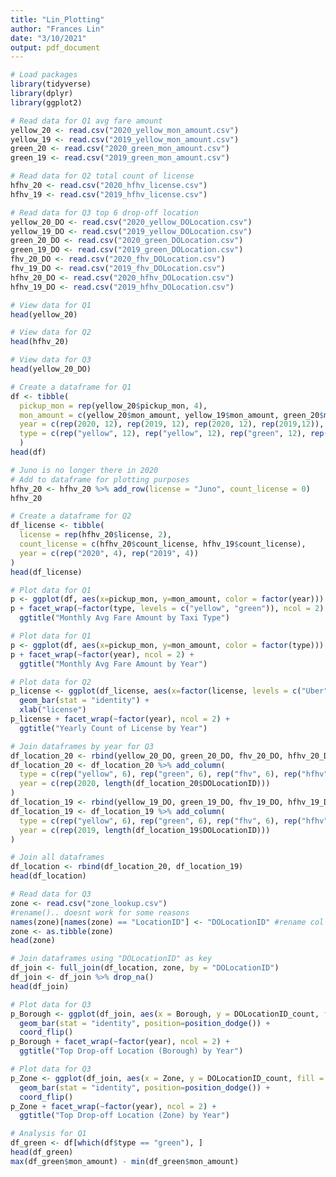 ```yaml
---
title: "Lin_Plotting"
author: "Frances Lin"
date: "3/10/2021"
output: pdf_document
---
```


```r
# Load packages
library(tidyverse)
library(dplyr)
library(ggplot2)
```

```r
# Read data for Q1 avg fare amount
yellow_20 <- read.csv("2020_yellow_mon_amount.csv")
yellow_19 <- read.csv("2019_yellow_mon_amount.csv")
green_20 <- read.csv("2020_green_mon_amount.csv")
green_19 <- read.csv("2019_green_mon_amount.csv")

# Read data for Q2 total count of license
hfhv_20 <- read.csv("2020_hfhv_license.csv")
hfhv_19 <- read.csv("2019_hfhv_license.csv")

# Read data for Q3 top 6 drop-off location
yellow_20_DO <- read.csv("2020_yellow_DOLocation.csv")
yellow_19_DO <- read.csv("2019_yellow_DOLocation.csv")
green_20_DO <- read.csv("2020_green_DOLocation.csv")
green_19_DO <- read.csv("2019_green_DOLocation.csv")
fhv_20_DO <- read.csv("2020_fhv_DOLocation.csv")
fhv_19_DO <- read.csv("2019_fhv_DOLocation.csv")
hfhv_20_DO <- read.csv("2020_hfhv_DOLocation.csv")
hfhv_19_DO <- read.csv("2019_hfhv_DOLocation.csv")
```

```r
# View data for Q1
head(yellow_20)

# View data for Q2
head(hfhv_20) 

# View data for Q3
head(yellow_20_DO)
```

```r
# Create a dataframe for Q1
df <- tibble(
  pickup_mon = rep(yellow_20$pickup_mon, 4), 
  mon_amount = c(yellow_20$mon_amount, yellow_19$mon_amount, green_20$mon_amount, green_19$mon_amount),
  year = c(rep(2020, 12), rep(2019, 12), rep(2020, 12), rep(2019,12)), 
  type = c(rep("yellow", 12), rep("yellow", 12), rep("green", 12), rep("green",12))
  )
head(df)
```

```r
# Juno is no longer there in 2020
# Add to dataframe for plotting purposes
hfhv_20 <- hfhv_20 %>% add_row(license = "Juno", count_license = 0)
hfhv_20
```

```r
# Create a dataframe for Q2
df_license <- tibble(
  license = rep(hfhv_20$license, 2), 
  count_license = c(hfhv_20$count_license, hfhv_19$count_license), 
  year = c(rep("2020", 4), rep("2019", 4))
)
head(df_license) 
```

```r
# Plot data for Q1
p <- ggplot(df, aes(x=pickup_mon, y=mon_amount, color = factor(year))) + geom_point() + geom_smooth()
p + facet_wrap(~factor(type, levels = c("yellow", "green")), ncol = 2) + 
  ggtitle("Monthly Avg Fare Amount by Taxi Type")
```

```r
# Plot data for Q1
p <- ggplot(df, aes(x=pickup_mon, y=mon_amount, color = factor(type))) + geom_point() + geom_smooth()
p + facet_wrap(~factor(year), ncol = 2) + 
  ggtitle("Monthly Avg Fare Amount by Year")
```

```r
# Plot data for Q2
p_license <- ggplot(df_license, aes(x=factor(license, levels = c("Uber", "Lyft", "Via", "Juno")), y=count_license, fill=license)) + 
  geom_bar(stat = "identity") + 
  xlab("license")
p_license + facet_wrap(~factor(year), ncol = 2) + 
  ggtitle("Yearly Count of License by Year")
```

```r
# Join dataframes by year for Q3
df_location_20 <- rbind(yellow_20_DO, green_20_DO, fhv_20_DO, hfhv_20_DO)
df_location_20 <- df_location_20 %>% add_column(
  type = c(rep("yellow", 6), rep("green", 6), rep("fhv", 6), rep("hfhv", 6)), 
  year = c(rep(2020, length(df_location_20$DOLocationID)))
)
df_location_19 <- rbind(yellow_19_DO, green_19_DO, fhv_19_DO, hfhv_19_DO)
df_location_19 <- df_location_19 %>% add_column(
  type = c(rep("yellow", 6), rep("green", 6), rep("fhv", 6), rep("hfhv", 6)), 
  year = c(rep(2019, length(df_location_19$DOLocationID)))
) 

# Join all dataframes 
df_location <- rbind(df_location_20, df_location_19)
head(df_location)
```

```r
# Read data for Q3
zone <- read.csv("zone_lookup.csv")
#rename().. doesnt work for some reasons
names(zone)[names(zone) == "LocationID"] <- "DOLocationID" #rename col name 
zone <- as.tibble(zone)
head(zone)
```

```r
# Join dataframes using "DOLocationID" as key
df_join <- full_join(df_location, zone, by = "DOLocationID")
df_join <- df_join %>% drop_na()
head(df_join)
```

```r
# Plot data for Q3
p_Borough <- ggplot(df_join, aes(x = Borough, y = DOLocationID_count, fill = factor(type))) + 
  geom_bar(stat = "identity", position=position_dodge()) + 
  coord_flip()
p_Borough + facet_wrap(~factor(year), ncol = 2) +
  ggtitle("Top Drop-off Location (Borough) by Year")
```

```r
# Plot data for Q3
p_Zone <- ggplot(df_join, aes(x = Zone, y = DOLocationID_count, fill = factor(type))) + 
  geom_bar(stat = "identity", position=position_dodge()) + 
  coord_flip()
p_Zone + facet_wrap(~factor(year), ncol = 2) +
  ggtitle("Top Drop-off Location (Zone) by Year")
```

```r
# Analysis for Q1
df_green <- df[which(df$type == "green"), ]
head(df_green)
max(df_green$mon_amount) - min(df_green$mon_amount)
```


